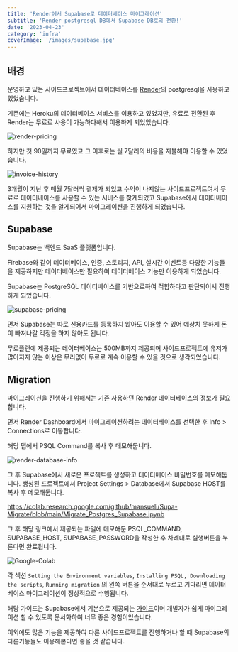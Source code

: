 ```yaml
---
title: 'Render에서 Supabase로 데이터베이스 마이그레이션'
subtitle: 'Render postgresql DB에서 Supabase DB로의 전환!'
date: '2023-04-23'
category: 'infra'
coverImage: '/images/supabase.jpg'
---
```


## 배경

운영하고 있는 사이드프로젝트에서 데이터베이스를 [Render](https://render.com/)의 postgresql을 사용하고 있었습니다.

기존에는 Heroku의 데이터베이스 서비스를 이용하고 있었지만, 유료로 전환된 후 Render는 무료로 사용이 가능하다해서 이용하게 되었었습니다.

![render-pricing](/images/render-to-supabase-1.png)

하지만 첫 90일까지 무료였고 그 이후로는 월 7달러의 비용을 지불해야 이용할 수 있었습니다.

![invoice-history](/images/render-to-supabase-2.png)

3개월이 지난 후 매월 7달러씩 결제가 되었고 수익이 나지않는 사이드프로젝트여서 무료로 데이터베이스를 사용할 수 있는 서비스를 찾게되었고 Supabase에서 데이터베이스를 지원하는 것을 알게되어서 마이그레이션을 진행하게 되었습니다.

## Supabase

Supabase는 백엔드 SaaS 플랫폼입니다.

Firebase와 같이 데이터베이스, 인증, 스토리지, API, 실시간 이벤트등 다양한 기능들을 제공하지만 데이터베이스만 필요하여 데이터베이스 기능만 이용하게 되었습니다.

Supabase는 PostgreSQL 데이터베이스를 기반으로하여 적합하다고 판단되어서 진행하게 되었습니다.

![supabase-pricing](/images/render-to-supabase-3.png)

먼저 Supabase는 따로 신용카드를 등록하지 않아도 이용할 수 있어 예상치 못하게 돈이 빠져나갈 걱정을 하지 않아도 됩니다.

무료플랜에 제공되는 데이터베이스는 500MB까지 제공되며 사이드프로젝트에 유저가 많아지지 않는 이상은 무리없이 무료로 계속 이용할 수 있을 것으로 생각되었습니다.

## Migration

마이그레이션을 진행하기 위해서는 기존 사용하던 Render 데이터베이스의 정보가 필요합니다.

먼저 Render Dashboard에서 마이그레이션하려는 데이터베이스를 선택한 후 Info > Connections로 이동합니다.

해당 탭에서 PSQL Command를 복사 후 메모해둡니다.

![render-database-info](/images/render-to-supabase-4.png)

그 후 Supabase에서 새로운 프로젝트를 생성하고 데이터베이스 비밀번호를 메모해둡니다. 생성된 프로젝트에서 Project Settings > Database에서 Supabase HOST를 복사 후 메모해둡니다.

https://colab.research.google.com/github/mansueli/Supa-Migrate/blob/main/Migrate_Postgres_Supabase.ipynb

그 후 해당 링크에서 제공되는 파일에 메모해둔 PSQL_COMMAND, SUPABASE_HOST, SUPABASE_PASSWORD을 작성한 후 차례대로 실행버튼을 누른다면 완료됩니다.

![Google-Colab](/images/render-to-supabase-5.png)

각 섹션 `Setting the Environment variables`, `Installing PSQL, Downloading the scripts`, `Running migration` 의 왼쪽 버튼을 순서대로 누르고 기다리면 데이터베이스 마이그레이션이 정상적으로 수행됩니다.

해당 가이드는 Supabase에서 기본으로 제공되는 [가이드](https://supabase.com/docs/guides/resources/migrating-to-supabase/render)이며 개발자가 쉽게 마이그레이션 할 수 있도록 문서화하여 너무 좋은 경험이었습니다.

이외에도 많은 기능을 제공하여 다른 사이드프로젝트를 진행하거나 할 때 Supabase의 다른기능들도 이용해본다면 좋을 것 같습니다.
